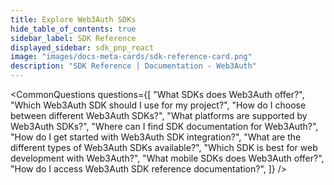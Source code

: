 ```yaml
---
title: Explore Web3Auth SDKs
hide_table_of_contents: true
sidebar_label: SDK Reference
displayed_sidebar: sdk_pnp_react
image: "images/docs-meta-cards/sdk-reference-card.png"
description: "SDK Reference | Documentation - Web3Auth"
---
```




<SDKReferenceCards />

<CommonQuestions
  questions={[
    "What SDKs does Web3Auth offer?",
    "Which Web3Auth SDK should I use for my project?",
    "How do I choose between different Web3Auth SDKs?",
    "What platforms are supported by Web3Auth SDKs?",
    "Where can I find SDK documentation for Web3Auth?",
    "How do I get started with Web3Auth SDK integration?",
    "What are the different types of Web3Auth SDKs available?",
    "Which SDK is best for web development with Web3Auth?",
    "What mobile SDKs does Web3Auth offer?",
    "How do I access Web3Auth SDK reference documentation?",
  ]}
/>
